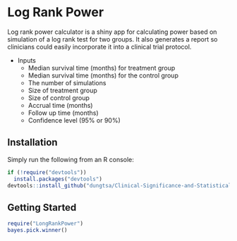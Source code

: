  
# Log Rank Power 
 

Log rank power calculator is a shiny app for calculating power based on simulation of a log rank test for two groups. It also generates a report so clinicians could easily incorporate it into a clinical trial protocol.


- Inputs
  - Median survival time (months) for treatment group
  - Median survival time (months) for the control group
  - The number of simulations 
  - Size of treatment group
  - Size of control group
  - Accrual time (months)
  - Follow up time (months)
  - Confidence level (95% or 90%)
  
 

## Installation

Simply run the following from an R console:

```r
if (!require("devtools"))
  install.packages("devtools")
devtools::install_github("dungtsa/Clinical-Significance-and-Statistical-Significance",force = TRUE)
```

## Getting Started

```r
require("LongRankPower")
bayes.pick.winner()
```

